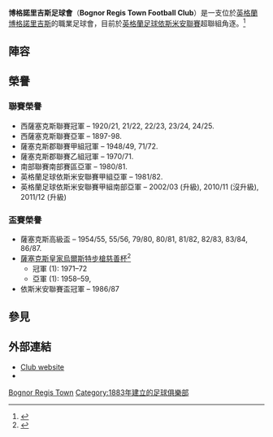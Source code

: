 {{Infobox football club
| clubname = 博格諾里吉斯足球會
| image    = <!-- 檔案不存在 [[Image:Bognorregistownfc.png|Image:Bognorregistownfc.png]] ，可從英文維基百科取得 -->
| nickname = The Rocks
| founded  = {{start date and age|df=yes|1883}}（初名博格諾足球會）
| ground   = [[博格諾里吉斯|博格諾里吉斯]][http://toolserver.org/~geohack/geohack.php?pagename=Bognor_Regis_Town_F.C.&params=50_47_13.16_N_0_41_24.84_W_region:GB_type:landmark Nyewood Lane]
| capacity = 4,500 (350 seated)
| chairman = Dominic Reynolds
| manager =  [[Jamie_Howell|Jamie Howell]]  
| league  = {{English football updater|BognorRT}}
| season  = {{English football updater|BognorRT2}}
| position = {{English football updater|BognorRT3}}
| pattern_la1= _greenborder|pattern_b1=|pattern_ra1= _greenborder
|  leftarm1=FFFFFF|body1=FFFFFF|rightarm1=FFFFFF|shorts1=009000|socks1=ffffff
| pattern_la2 = _goldborder
| pattern_b2 = _goldleftsideshoulder
| pattern_ra2 = _goldborder
| leftarm2=002147|body2=002147|rightarm2=002147|shorts2=FFDF00|socks2=FFDF00
}}

'''博格諾里吉斯足球會'''（'''Bognor Regis Town Football Club'''）是一支位於[[英格蘭|英格蘭]][[博格諾里吉斯|博格諾里吉斯]]的職業足球會，目前於[[英格蘭足球依斯米安聯賽|英格蘭足球依斯米安聯賽]]超聯組角逐。<ref name="westsussex">{{cite web |url=http://www.sussexfa.com/club/~/media/countysites/sussexfa/documents/clubs/charter-standard/fa-charter-standard-clubs---roll-of-honour-2012.ashx |title=FA Charter Standard Clubs Roll of Honour |publisher=Sussex County Football Association |date=2013-01-16 |accessdate=2013-01-30 }}{{dead link|date=2017年11月 |bot=InternetArchiveBot |fix-attempted=yes }}</ref>

==陣容==
{{football squad start}}
<!-- For help using the below template, please see [[Template_talk:Football_squad_player|Template talk:Football squad player]] -->
{{fs player | no=   | nat=ENG | pos=GK | name=Chris Winterton}}
{{fs player | no=   | nat=WAL | pos=DF | name=James Crane}}
{{fs player | no=   | nat=EGY | pos=DF | name=Sami El-Abd}}
{{fs player | no=   | nat=ENG | pos=DF | name=Paul Hinshelwood}}
{{fs player | no=   | nat=ENG | pos=DF | name=Craig Robson}}
{{fs player | no=   | nat=ENG | pos=DF | name=Dan Sackman}}
{{fs player | no=   | nat=ENG | pos=DF | name=Daryl Wollers}}
{{fs player | no=   | nat=ENG | pos=MF | name=Stuart Green}}
{{football squad mid}}
{{fs player | no=   | nat=ENG | pos=MF | name=Ben Johnson}}
{{fs player | no=   | nat=ENG | pos=MF | name=Charlie Oatway}}
{{fs player | no=   | nat=ENG | pos=MF | name=Doug Tuck}}
{{fs player | no=   | nat=ENG | pos=FW | name=Alex Parsons}}
{{fs player | no=   | nat=ENG | pos=FW | name=Ollie Pearce}}
{{fs player | no=   | nat=ENG | pos=FW | name=[[Jason_Prior|Jason Prior]]}}
{{fs player | no=   | nat=Trinidad and Tobago | pos=FW | name=Jake Thomson}}
{{fs player | no=   | nat=ENG | pos=FW | name=Harvey Whyte}}
{{football squad end}}

==榮譽==

===聯賽榮譽===
*西薩塞克斯聯賽冠軍 – 1920/21, 21/22, 22/23, 23/24, 24/25.
*西薩塞克斯聯賽亞軍 – 1897-98.
*薩塞克斯郡聯賽甲組冠軍 – 1948/49, 71/72.
*薩塞克斯郡聯賽乙組冠軍 – 1970/71.
*南部聯賽南部賽區亞軍 – 1980/81.
*英格蘭足球依斯米安聯賽甲組亞軍 – 1981/82.
*英格蘭足球依斯米安聯賽甲組南部亞軍 – 2002/03 (升級), 2010/11 (沒升級), 2011/12 (升級)

===盃賽榮譽===
*薩塞克斯高級盃 – 1954/55, 55/56, 79/80, 80/81, 81/82, 82/83, 83/84, 86/87.
*[[薩塞克斯皇家烏爾斯特步槍慈善杯|薩塞克斯皇家烏爾斯特步槍慈善杯]]<ref>{{cite web |url=http://www.sussexcountyleague.com/rurcup/index.htm |title=R.U.R. Cup Final Results – Sussex County Football Association |publisher=Sussexcountyleague.com |date= |accessdate=2012-11-11 |archive-url=https://web.archive.org/web/20100304012550/http://www.sussexcountyleague.com/rurcup/index.htm |archive-date=2010-03-04 |dead-url=yes }}</ref>
** 冠軍 (1): 1971–72
** 亞軍 (1): 1958–59,
*依斯米安聯賽盃冠軍 – 1986/87

==參見==
{{Reflist}}

==外部連結==
*[http://www.therocks.co.uk Club website] {{Wayback|url=http://www.therocks.co.uk/ |date=20201219032456 }}
*{{fchd|id=BOGNORRT|name=Bognor Regis Town}}

[[Category:西薩塞克斯郡足球俱樂部|Bognor Regis Town]]
[[Category:1883年建立的足球俱樂部|Category:1883年建立的足球俱樂部]]